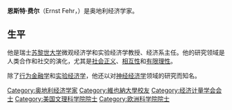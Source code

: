 {{Infobox Economist
| name             = Ernst Fehr
| school_tradition = 
| color            = 
| image       = 
| image_size       = 
| caption    = 
| birth_date       = {{Birth date and age|1956|06|21}}
| birth_place      = [[哈德_(奥地利)|奥地利哈德]]
| death_date       = 
| death_place      =
| nationality      = {{flag|Austria}}
| institution      = [[苏黎世大学|苏黎世大学]]
| field            = [[行为经济学|行为经济学]]
| alma_mater       = [[维也纳大学|维也纳大学]]
| influences       = 
| opposed          = 
| influenced       = [[阿尔明·法尔克|阿尔明·法尔克]]
| contributions    = 
| awards           = [[戈森奖|戈森奖]] (1999),<br />[[马塞尔·伯努瓦奖|马塞尔·伯努瓦奖]] (2008)
| signature        = <!-- file name only -->
| repec_prefix = e | repec_id = pfe29
}}
'''恩斯特·费尔'''（Ernst Fehr，{{bd|1956年|6月21日||}}）是奥地利经济学家。

==生平==
他是瑞士[[苏黎世大学|苏黎世大学]]微观经济学和实验经济学教授、经济系主任。他的研究领域是人类合作和社交的演化，尤其是[[社会正义|社会正义]]、[[相互性|相互性]]和[[有限理性|有限理性]]。

除了[[行为经济学|行为金融学]]和[[实验经济学|实验经济学]]，他还以对[[神经经济学|神经经济学]]领域的研究而知名。

{{欧洲经济学会会长}}
{{Authority control}}
{{DEFAULTSORT:Fehr, Ernst}}
[[Category:奥地利经济学家|Category:奥地利经济学家]]
[[Category:維也納大學校友|Category:維也納大學校友]]
[[Category:经济计量学会会士|Category:经济计量学会会士]]
[[Category:美国文理科学院院士|Category:美国文理科学院院士]]
[[Category:欧洲科学院院士|Category:欧洲科学院院士]]